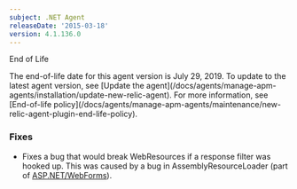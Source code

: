 ```yaml
---
subject: .NET Agent
releaseDate: '2015-03-18'
version: 4.1.136.0
---
```


End of Life

<Callout variant="important">
  The end-of-life date for this agent version is July 29, 2019. To update to the latest agent version, see [Update the agent](/docs/agents/manage-apm-agents/installation/update-new-relic-agent). For more information, see [End-of-life policy](/docs/agents/manage-apm-agents/maintenance/new-relic-agent-plugin-end-life-policy).
</Callout>

### Fixes

* Fixes a bug that would break WebResources if a response filter was hooked up. This was caused by a bug in AssemblyResourceLoader (part of [ASP.NET/WebForms](http://asp.net/WebForms)).
